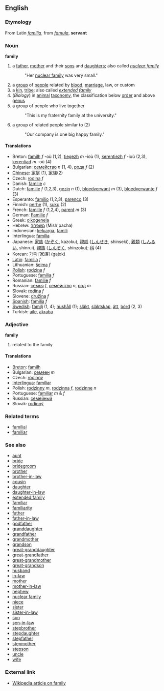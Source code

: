 ==English==
===Etymology===
From Latin ''[[familia]]'', from ''[[famula]]'', '''servant'''

===Noun===
'''family'''

# a [[father]], [[mother]] and their [[son]]s and [[daughter]]s; also called ''[[nuclear family]]''
#: "Her [[nuclear family]] was very small."
# a [[group]] of [[people]] related by [[blood]], [[marriage]], law, or custom
# a [[kin]], [[tribe]]; also called ''[[extended family]]''
# (''Biology'') in [[animal]] [[taxonomy]], the classification below [[order]] and above [[genus]]
# a group of people who live together
#: "This is my fraternity family at the university."
# a group of related people similar to (2)
#: "Our company is one big happy family."

====Translations====
*Breton: [[familh]] ''f'' -où (1,2), [[tiegezh]] ''m'' -ioù (1), [[kerentiezh]] ''f'' -ioù (2,3), [[kerentiad]] ''m'' -où (4)
*Bulgarian: [[семейство]] ''n'' (1, 4), [[рода]] ''f'' (2)
*[[Chinese]]: [[家庭]] (1), [[家族]](2)
*Czech: [[rodina]]  ''f''
* Danish: [[familie]] ''c''
*Dutch: [[familie]] ''f'' (1,2,3), [[gezin]] ''n'' (1), [[bloedverwant]] ''m'' (3), [[bloedverwante]] ''f'' (3)
*Esperanto: [[familio]] (1,2,3), [[parenco]] (3)
*Finnish: [[perhe]] (1), [[suku]] (2)
*French: [[famille]] ''f'' (1,2,4), [[parent]] ''m'' (3)
*German: [[Familie]] ''f''
*Greek: [[oikogeneia]]
*Hebrew: [[משפחה]] (Mish'pacha)
*Indonesian: [[keluarga]], [[famili]]
*Interlingua: [[familia]]
*Japanese: [[家族]] ([[かぞく]], kazoku), [[親戚]] ([[しんせき]], shinseki), [[親類]] ([[しんるい]], shinrui), [[親族]] ([[しんぞく]], shinzoku); [[科]] (4)
*Korean: [[가족]] [家族] (gajok)
*[[Latin]]: [[familia]] ''f''
*Lithuanian: [[šeima]] ''f''
*[[Polish]]: [[rodzina]] ''f''
*Portuguese: [[família]] ''f''
*Romanian: [[familie]] ''f''
*Russian: [[семья]] ''f'', [[семейство]] ''n'', [[род]] ''m''
*Slovak: [[rodina#Slovak|rodina]]  ''f''
*Slovene: [[družina]] ''f''
*[[Spanish]]: [[familia]] ''f''
*[[Swedish]]: [[familj]] (1, 4); [[hushåll]] (1); [[släkt]], [[släktskap]], [[ätt]], [[börd]] (2, 3)
*Turkish: [[aile]], [[akraba]]

===Adjective===
'''family'''
# related to the family

====Translations====
*[[Breton]]: [[familh]]
*Bulgarian: [[семеен]] ''m''
*Czech: [[rodinný]]
*[[Interlingua]]: [[familiar]]
*Polish: [[rodzinny]] ''m'', [[rodzinny|rodzinna]] ''f'', [[rodzinny|rodzinne]] ''n''
*Portuguese: [[familiar]] ''m'' & ''f''
*Russian: [[семейный]]
*Slovak: [[rodinný]]

===Related terms===
*[[familial]]
*[[familiar]]

===See also===

*[[aunt]]
*[[bride]]
*[[bridegroom]]
*[[brother]]
*[[brother-in-law]]
*[[cousin]]
*[[daughter]]
*[[daughter-in-law]]
*[[extended family]]
*[[familiar]]
*[[familiarity]]
*[[father]]
*[[father-in-law]]
*[[godfather]]
*[[granddaughter]]
*[[grandfather]]
*[[grandmother]]
*[[grandson]]
*[[great-granddaughter]]
*[[great-grandfather]]
*[[great-grandmother]]
*[[great-grandson]]
*[[husband]]
*[[in-law]]
*[[mother]]
*[[mother-in-law]]
*[[nephew]]
*[[nuclear family]]
*[[niece]]
*[[sister]]
*[[sister-in-law]]
*[[son]]
*[[son-in-law]]
*[[stepbrother]]
*[[stepdaughter]]
*[[stepfather]]
*[[stepmother]]
*[[stepson]]
*[[uncle]]
*[[wife]]

===External link===
*[[w:en:family|Wikipedia article on family]]